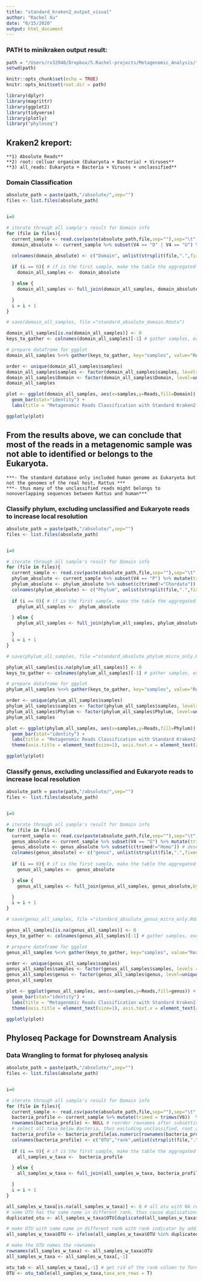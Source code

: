 ```yaml
---
title: "standard_kraken2_output_visual"
author: "Rachel Xu"
date: "6/15/2020"
output: html_document
---
```

### PATH to minikraken output result:
```r
path = "/Users/rx32940/Dropbox/5.Rachel-projects/Metagenomic_Analysis/final_analysis/kraken2/standard"
setwd(path)
```

```r
knitr::opts_chunk$set(echo = TRUE)
knitr::opts_knit$set(root.dir = path)
```

```r
library(dplyr)
library(magrittr)
library(ggplot2)
library(tidyverse)
library(plotly)
library("phyloseq")
```

## Kraken2 kreport:
    **1) Absolute Reads**
    **2) root: celluar organism (Eukaryota + Bacteria) + Viruses**
    **3) all_reads: Eukaryota + Bacteria + Viruses + unclassified**
    
### Domain Classification 
```r
absolute_path = paste(path,"/absolute/",sep="")
files <- list.files(absolute_path)


i=0

# iterate through all sample's result for Domain info
for (file in files){
  current_sample <- read.csv(paste(absolute_path,file,sep=""),sep="\t",header=FALSE)
  domain_absolute <- current_sample %>% subset(V4 == "D" | V4 == "U") %>% mutate(trimed = trimws(V6))  %>% select(c(trimed,V2))

  colnames(domain_absolute) <- c("Domain", unlist(strsplit(file,".",fixed = TRUE))[1])
  
  if (i == 0){ # if is the first sample, make the table the aggregated data table
    domain_all_samples <-  domain_absolute

  } else {
    domain_all_samples <- full_join(domain_all_samples, domain_absolute,by="Domain")

  }
  i = i + 1
}

# save(domain_all_samples, file ="standard_absolute_domain.Rdata")

domain_all_samples[is.na(domain_all_samples)] <- 0
keys_to_gather <- colnames(domain_all_samples)[-1] # gather samples, exclude "Domain" from colnames

# prepare dataframe for ggplot
domain_all_samples %<>% gather(keys_to_gather, key="samples", value="Reads")

order <- unique(domain_all_samples$samples)
domain_all_samples$samples <- factor(domain_all_samples$samples, levels = order)
domain_all_samples$Domain <- factor(domain_all_samples$Domain, level=unique(domain_all_samples$Domain))
domain_all_samples

```

```r


plot <- ggplot(domain_all_samples, aes(x=samples,y=Reads,fill=Domain)) +
  geom_bar(stat="identity") + 
  labs(title = "Metagenomic Reads Classification with Standard Kraken2 DB (Domain)", y="Number of Reads", x = "Samples")

ggplotly(plot)

```

## From the results above, we can conclude that most of the reads in a metagenomic sample was not able to identified or belongs to the Eukaryota. 
    ***- The standard database only included human genome as Eukaryota but not the genomes of the real host, Rattus ***
    ***- thus many of the unclassified reads might belongs to nonoverlapping sequences between Rattus and human***


### Classify phylum, excluding unclassified and Eukaryote reads to increase local resolution
```r
absolute_path = paste(path,"/absolute/",sep="")
files <- list.files(absolute_path)


i=0

# iterate through all sample's result for Domain info
for (file in files){
  current_sample <- read.csv(paste(absolute_path,file,sep=""),sep="\t",header=FALSE)
  phylum_absolute <- current_sample %>% subset(V4 == "P") %>% mutate(trimed = trimws(V6))  %>% select(c(trimed,V2))
  phylum_absolute <- phylum_absolute %>% subset(c(trimed!="Chordata")) # deselect phylum belongs to Eukrayota
  colnames(phylum_absolute) <- c("Phylum", unlist(strsplit(file,".",fixed = TRUE))[1])
  
  if (i == 0){ # if is the first sample, make the table the aggregated data table
    phylum_all_samples <-  phylum_absolute

  } else {
    phylum_all_samples <- full_join(phylum_all_samples, phylum_absolute,by="Phylum")

  }
  i = i + 1
}

# save(phylum_all_samples, file ="standard_absolute_phylum_micro_only.Rdata")

phylum_all_samples[is.na(phylum_all_samples)] <- 0
keys_to_gather <- colnames(phylum_all_samples)[-1] # gather samples, exclude "Phylum" from colnames

# prepare dataframe for ggplot
phylum_all_samples %<>% gather(keys_to_gather, key="samples", value="Reads")

order <- unique(phylum_all_samples$samples)
phylum_all_samples$samples <- factor(phylum_all_samples$samples, levels = order)
phylum_all_samples$Phylum <- factor(phylum_all_samples$Phylum, level=unique(phylum_all_samples$Phylum))
phylum_all_samples
```



```r


plot <- ggplot(phylum_all_samples, aes(x=samples,y=Reads,fill=Phylum)) +
  geom_bar(stat="identity") + 
  labs(title = "Metagenomic Reads Classification with Standard Kraken2 DB (Phylum) - Microorganism Only", y="Number of Reads", x = "Samples") + 
  theme(axis.title = element_text(size=1), axis.text.x = element_text(angle=90))

ggplotly(plot)

```


### Classify genus, excluding unclassified and Eukaryote reads to increase local resolution
```r
absolute_path = paste(path,"/absolute/",sep="")
files <- list.files(absolute_path)


i=0

# iterate through all sample's result for Domain info
for (file in files){
  current_sample <- read.csv(paste(absolute_path,file,sep=""),sep="\t",header=FALSE)
  genus_absolute <- current_sample %>% subset(V4 == "G") %>% mutate(trimed = trimws(V6))  %>% select(c(trimed,V2))
  genus_absolute <- genus_absolute %>% subset(c(trimed!="Homo")) # deselect genus belongs to Eukrayota
  colnames(genus_absolute) <- c("genus", unlist(strsplit(file,".",fixed = TRUE))[1])
  
  if (i == 0){ # if is the first sample, make the table the aggregated data table
    genus_all_samples <-  genus_absolute

  } else {
    genus_all_samples <- full_join(genus_all_samples, genus_absolute,by="genus")

  }
  i = i + 1
}

# save(genus_all_samples, file ="standard_absolute_genus_micro_only.Rdata")

genus_all_samples[is.na(genus_all_samples)] <- 0
keys_to_gather <- colnames(genus_all_samples)[-1] # gather samples, exclude "genus" from colnames

# prepare dataframe for ggplot
genus_all_samples %<>% gather(keys_to_gather, key="samples", value="Reads")

order <- unique(genus_all_samples$samples)
genus_all_samples$samples <- factor(genus_all_samples$samples, levels = order)
genus_all_samples$genus <- factor(genus_all_samples$genus, level=unique(genus_all_samples$genus))
genus_all_samples
```

```r


plot <- ggplot(genus_all_samples, aes(x=samples,y=Reads,fill=genus)) +
  geom_bar(stat="identity") + 
  labs(title = "Metagenomic Reads Classification with Standard Kraken2 DB (Genus) - Microorganism Only", y="Number of Reads", x = "Samples") + 
  theme(axis.title = element_text(size=1), axis.text.x = element_text(angle=90))

ggplotly(plot)

```

## Phyloseq Package for Downstream Analysis

### Data Wrangling to format for phyloseq analysis
```r
absolute_path = paste(path,"/absolute/",sep="")
files <- list.files(absolute_path)


i=0

# iterate through all sample's result for Domain info
for (file in files){
  current_sample <- read.csv(paste(absolute_path,file,sep=""),sep="\t",header=FALSE)
  bacteria_profile <- current_sample %>% mutate(trimed = trimws(V6))  %>% select(c(trimed,V4,V2)) %>% subset(V4 == "D"| V4 == "K"|V4 == "P"|V4 == "C"|V4 == "O"| V4 == "F"| V4 == "G")# only keep rank that has certain taxonomy
  rownames(bacteria_profile) <- NULL # reorder rownames after subsetting
  # select all taxa below Bacteria, thus excluding unclassified, root and Eukaryota
  bacteria_profile <- bacteria_profile[as.numeric(rownames(bacteria_profile)) >= which(bacteria_profile["trimed"] == "Bacteria"),] 
  colnames(bacteria_profile) <- c("OTU","rank",unlist(strsplit(file,".",fixed = TRUE))[1])
  
  if (i == 0){ # if is the first sample, make the table the aggregated data table
    all_samples_w_taxa <-  bacteria_profile

  } else {
    all_samples_w_taxa <- full_join(all_samples_w_taxa, bacteria_profile,by=c("rank","OTU"))

  }
  i = i + 1
}

all_samples_w_taxa[is.na(all_samples_w_taxa)] <- 0 # all otu with NA reads fill in with 0
# some OTU has the same name in different rank, thus cause duplications
duplicated_otu <- all_samples_w_taxa$OTU[duplicated(all_samples_w_taxa$OTU)]

# make OTU with same name in different rank with rank indicator by adding "_rank"
all_samples_w_taxa$OTU <- ifelse(all_samples_w_taxa$OTU %in% duplicated_otu, paste(all_samples_w_taxa$OTU,all_samples_w_taxa$rank,sep="_"),all_samples_w_taxa$OTU)

# make the OTU names the rownames
rownames(all_samples_w_taxa) <- all_samples_w_taxa$OTU 
all_samples_w_taxa <- all_samples_w_taxa[,-1] 
```

```r
otu_tab <- all_samples_w_taxa[,-1] # get rid of the rank column to form an otu table
OTU <- otu_table(all_samples_w_taxa,taxa_are_rows = T)

```